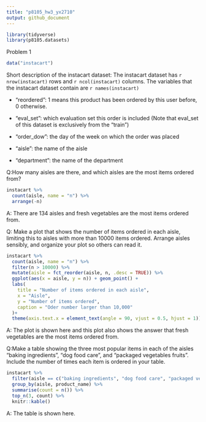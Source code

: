 ```yaml
---
title: "p8105_hw3_yx2710"
output: github_document
---
```


```r
library(tidyverse)
library(p8105.datasets)
```

Problem 1 

```r
data("instacart")
```

Short description of the instacart dataset:
The instacart dataset has `r nrow(instacart)` rows and `r ncol(instacart)` columns. The variables that the instacart dataset contain are `r names(instacart)`

* "reordered": 1 means this product has been ordered by this user before, 0 otherwise.

* "eval_set":  which evaluation set this order is included (Note that eval_set of this dataset is exclusively from the “train”)

* "order_dow": the day of the week on which the order was placed

* "aisle": the name of the aisle

* "department": the name of the department

Q:How many aisles are there, and which aisles are the most items ordered from?
```r
instacart %>% 
  count(aisle, name = "n") %>% 
  arrange(-n)
```
A: There are 134 aisles and fresh vegetables are the most items ordered from.

Q: Make a plot that shows the number of items ordered in each aisle, limiting this to aisles with more than 10000 items ordered. Arrange aisles sensibly, and organize your plot so others can read it.
```r
instacart %>% 
  count(aisle, name = "n") %>%
  filter(n > 10000) %>% 
  mutate(aisle = fct_reorder(aisle, n, .desc = TRUE)) %>% 
  ggplot(aes(x = aisle, y = n)) + geom_point() +
  labs(
    title = "Number of items ordered in each aisle",
    x = "Aisle",
    y = "Number of items ordered",
    caption = "Oder number larger than 10,000"
  )+
  theme(axis.text.x = element_text(angle = 90, vjust = 0.5, hjust = 1))
```
A: The plot is shown here and this plot also shows the answer that fresh vegetables are the most items ordered from.

Q:Make a table showing the three most popular items in each of the aisles “baking ingredients”, “dog food care”, and “packaged vegetables fruits”. Include the number of times each item is ordered in your table.
```r
instacart %>% 
  filter(aisle == c("baking ingredients", "dog food care", "packaged vegetables fruits")) %>% 
  group_by(aisle, product_name) %>% 
  summarise(count = n()) %>% 
  top_n(3, count) %>% 
  knitr::kable()
```

A: The table is shown here.










